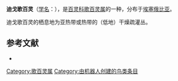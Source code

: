 {{Speciesbox
| name = 迪戈歌百灵
| image = 
| status = NR | status_system = IUCN3.1
| genus = Mirafra
| species = degodiensis
| authority = Erard, 1975
| range_map = 
}}

'''迪戈歌百灵'''（[[学名|学名]]：{{lang|la|''Mirafra degodiensis''}}），是[[百灵科|百灵科]][[歌百灵属|歌百灵属]]的一种，分布于[[埃塞俄比亚|埃塞俄比亚]]。

迪戈歌百灵的栖息地为亚热带或热带的（低地）干燥疏灌丛。

== 参考文献 ==
*{{cite web|url=http://www.birdlife.org/datazone/speciesfactsheet.php?id=8117&m=0|title=Mirafra degodiensis|publisher=[[国际鸟盟|BirdLife.org]]|accessdate=2011-06-27}}
{{Taxonbar|from=Q3319125}}

[[Category:歌百灵属|Category:歌百灵属]]
[[Category:由机器人创建的鸟类条目|Category:由机器人创建的鸟类条目]]